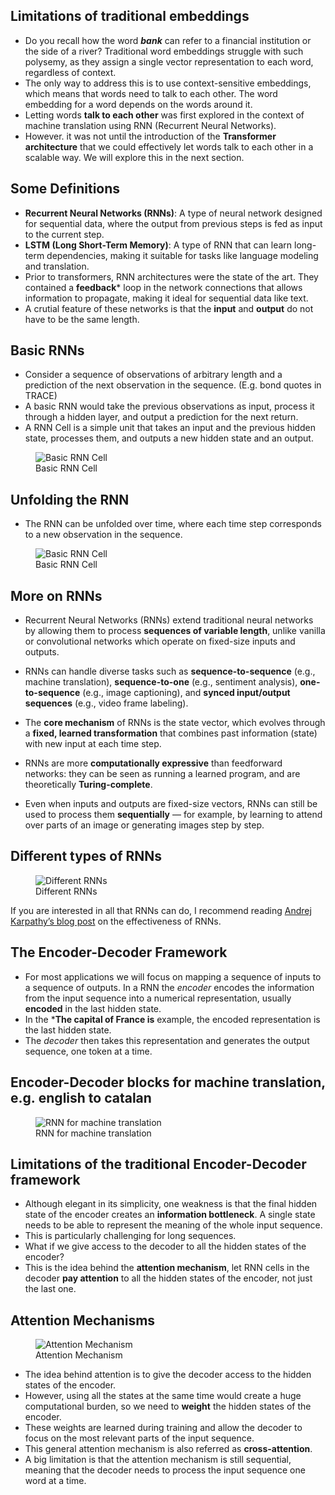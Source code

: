 ## Limitations of traditional embeddings


- Do you recall how the word ***bank*** can refer to a financial institution or the side of a river? Traditional word embeddings struggle with such polysemy, as they assign a single vector representation to each word, regardless of context.
- The only way to address this is to use context-sensitive embeddings, which means that words need to talk to each other. The word embedding for a word depends on the words around it.
- Letting words **talk to each other** was first explored in the context of machine translation using RNN (Recurrent Neural Networks). 
- However. it was not until the introduction of the **Transformer architecture** that we could effectively let words talk to each other in a scalable way. We will explore this in the next section.

## Some Definitions
- **Recurrent Neural Networks (RNNs)**: A type of neural network designed for sequential data, where the output from previous steps is fed as input to the current step.
- **LSTM (Long Short-Term Memory)**: A type of RNN that can learn long-term dependencies, making it suitable for tasks like language modeling and translation.
- Prior to transformers, RNN architectures were the state of the art. They contained a **feedback*** loop in the network connections that allows information to propagate, making it ideal for sequential data like text.
- A crutial feature of these networks is that the **input** and **output** do not have to be the same length.

## Basic RNNs

- Consider a sequence of observations of arbitrary length and a prediction of the next observation in the sequence. (E.g. bond quotes in TRACE)
- A basic RNN would take the previous observations as input, process it through a hidden layer, and output a prediction for the next return.
- A RNN Cell is a simple unit that takes an input and the previous hidden state, processes them, and outputs a new hidden state and an output.

![Basic RNN Cell](../../images/rnn1.png)

## Unfolding the RNN

- The RNN can be unfolded over time, where each time step corresponds to a new observation in the sequence.

![Basic RNN Cell](../../images/rnn2.png)


## More on RNNs

- Recurrent Neural Networks (RNNs) extend traditional neural networks by allowing them to process **sequences of variable length**, unlike vanilla or convolutional networks which operate on fixed-size inputs and outputs.

- RNNs can handle diverse tasks such as **sequence-to-sequence** (e.g., machine translation), **sequence-to-one** (e.g., sentiment analysis), **one-to-sequence** (e.g., image captioning), and **synced input/output sequences** (e.g., video frame labeling).

- The **core mechanism** of RNNs is the state vector, which evolves through a **fixed, learned transformation** that combines past information (state) with new input at each time step.

- RNNs are more **computationally expressive** than feedforward networks: they can be seen as running a learned program, and are theoretically **Turing-complete**.

- Even when inputs and outputs are fixed-size vectors, RNNs can still be used to process them **sequentially** — for example, by learning to attend over parts of an image or generating images step by step.

## Different types of RNNs

![Different RNNs](https://karpathy.github.io/assets/rnn/diags.jpeg)

If you are interested in all that RNNs can do, I recommend reading [Andrej Karpathy's blog post](https://karpathy.github.io/2015/05/21/rnn-effectiveness/) on the effectiveness of RNNs.

## The Encoder-Decoder Framework

- For most applications we will focus on mapping a sequence of inputs to a sequence of outputs. In a RNN the *encoder* encodes the information from the input sequence into a numerical representation, usually **encoded** in the last hidden state. 
- In the ***The capital of France is** example, the encoded representation is the last hidden state. 
- The *decoder* then takes this representation and generates the output sequence, one token at a time.

## Encoder-Decoder blocks for machine translation, e.g. english to catalan

![RNN for machine translation](../../images/rnn3.png)

## Limitations of the traditional Encoder-Decoder framework

- Although elegant in its simplicity, one weakness is that the final hidden state of the encoder creates an **information bottleneck**. A single state needs to be able to represent the meaning of the whole input sequence. 
- This is particularly challenging for long sequences. 
- What if we give access to the decoder to all the hidden states of the encoder?
- This is the idea behind the **attention mechanism**, let RNN cells in the decoder **pay attention** to all the hidden states of the encoder, not just the last one.

## Attention Mechanisms 

![Attention Mechanism](../../images/encoder-decoder-attention.png)

- The idea behind attention is to give the decoder access to the hidden states of the encoder. 
- However, using all the states at the same time would create a huge computational burden, so we need to **weight** the hidden states of the encoder.
- These weights are learned during training and allow the decoder to focus on the most relevant parts of the input sequence.
- This general attention mechanism is also referred as **cross-attention**.
- A big limitation is that the attention mechanism is still sequential, meaning that the decoder needs to process the input sequence one word at a time. 
